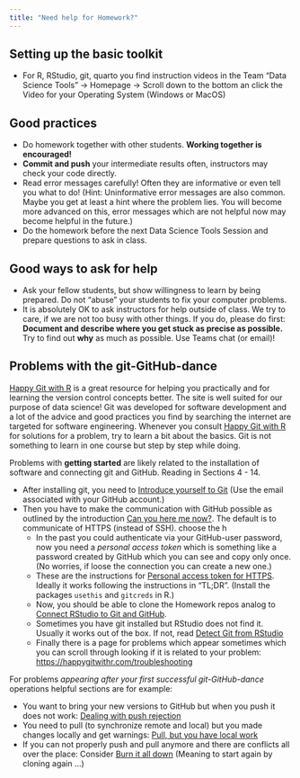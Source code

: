 ```yaml
---
title: "Need help for Homework?"
---
```


## Setting up the basic toolkit

- For R, RStudio, git, quarto you find instruction videos in the Team "Data Science Tools" -> Homepage -> Scroll down to the bottom an click the Video for your Operating System (Windows or  MacOS)


## Good practices

- Do homework together with other students. **Working together is encouraged!**
- **Commit and push** your intermediate results often, instructors may check your code directly.
- Read error messages carefully! Often they are informative or even tell you what to do! (Hint: Uninformative error messages are also common. Maybe you get at least a hint where the problem lies. You will become more advanced on this, error messages which are not helpful now may become helpful in the future.)
- Do the homework before the next Data Science Tools Session and prepare questions to ask in class. 


## Good ways to ask for help

- Ask your fellow students, but show willingness to learn by being prepared. Do not "abuse" your students to fix your computer problems.  
- It is absolutely OK to ask instructors for help outside of class. We try to care, if we are not too busy with other things. If you do, please do first: **Document and describe where you get stuck as precise as possible.** Try to find out **why** as much as possible. Use Teams chat (or email)!


## Problems with the **git-GitHub-dance** 

[Happy Git with R](https://happygitwithr.com/) is a great resource for helping you practically and for learning the version control concepts better. The site is well suited for our purpose of data science! Git was developed for software development and a lot of the advice and good practices you find by searching the internet are targeted for software engineering. Whenever you consult [Happy Git with R](https://happygitwithr.com/) for solutions for a problem, try to learn a bit about the basics. Git is not something to learn in one course but step by step while doing. 

Problems with **getting started** are likely related to the installation of software and connecting git and GitHub. Reading in Sections 4 - 14.

- After installing git, you need to [Introduce yourself to Git](https://happygitwithr.com/hello-git) (Use the email associated with your GitHub account.)
- Then you have to make the communication with GitHub possible as outlined by the introduction [Can you here me now?](https://happygitwithr.com/connect-intro). The default is to communicate of HTTPS (instead of SSH).  choose the h 
  - In the past you could authenticate via your GitHub-user password, now you need a *personal access token* which is something like a password created by GitHub which you can see and copy only once. (No worries, if loose the connection you can create a new one.) 
  - These are the instructions for [Personal access token for HTTPS](https://happygitwithr.com/https-pat). Ideally it works following the instructions in "TL;DR". (Install the packages `usethis` and `gitcreds` in R.) 
  - Now, you should be able to clone the Homework repos analog to [Connect RStudio to Git and GitHub](https://happygitwithr.com/rstudio-git-github). 
  - Sometimes you have git installed but RStudio does not find it. Usually it works out of the box. If not, read [Detect Git from RStudio](https://happygitwithr.com/rstudio-see-git)
  - Finally there is a page for problems which appear sometimes which you can scroll through looking if it is related to your problem: [https://happygitwithr.com/troubleshooting](RStudio, Git, GitHub Hell)

For problems *appearing after your first successful git-GitHub-dance* operations helpful sections are for example:
 
  - You want to bring your new versions to GitHub but when you push it does not work: [Dealing with push rejection](https://happygitwithr.com/push-rejected)
  - You need to pull (to synchronize remote and local) but you made changes locally and get warnings: [Pull, but you have local work](https://happygitwithr.com/pull-tricky)
  - If you can not properly push and pull anymore and there are conflicts all over the place: Consider [Burn it all down](https://happygitwithr.com/burn) (Meaning to start again by cloning again ...)